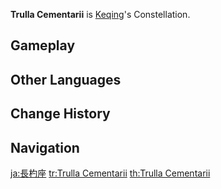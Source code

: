 {{Constellation Overview Infobox
|title     = Trulla Cementarii
|character = Keqing
|meaning   = Plumb Line
}}
'''Trulla Cementarii''' is [[Keqing]]'s Constellation.

==Gameplay==
{{Constellation Table|Keqing}}

==Other Languages==
{{Other Languages
|en      = Trulla Cementarii
|en_lang = la
|en_tl   = Plumb Line
|en_note = ''Trulla Cementarii'' literally means "mason's trowel." See [[Keqing/Lore#Etymology|here]] for more information.
|zhs     = 金紫定垂座
|zhs_rm  = Jīnzǐ Dìngchuí Zuò
|zht     = 金紫定垂座
|zht_rm  = Jīnzǐ Dìngchuí Zuò
|zh_tl   = Gold and Purple Plumb Constellation
|zh_note = "Gold and purple" refers to the {{Lang|mini=1|zh-Hans=金印紫绶}}/{{Lang|mini=1|zh-Hant=金印紫綬|zh-Hant_rm=jīnyìn-zǐshòu|zh-Hant_lit=gold seal with purple ribbon,}} referring to a seal only held by high-ranking officials in ancient China. In the Tang and Song dynasties, it referred to the gold pendants and purple attire worn by officials.
|ja      = 紫金錘重座
|ja_rm   = Shikin Suijuu Za{{Assumed}}
|ja_tl   = Purple and Gold Plumb Constellation
|ko      = {{tt|금자정수|金紫定垂}}자리
|ko_rm   = Geumjajeongsu-jari
|ko_tl   = High-Ranking Official Constellation
|ko_note = In East Asian cultures, purple official clothes which hanged with golden strings means high-ranking official.
|es      = Trulla Cementarii
|fr      = Trulla Cementarii
|ru      = Громовой Стилет
|ru_tl   = Thunder Stiletto
|th      = Trulla Cementarii
|vi      = {{tt|Kim Tử Định Thùy|金紫定垂}}
|vi_tl   = Gold and Purple Plumb{{Sino|vi|part=1}}
|de      = Trulla Cementarii
|id      = Trulla Cementarii
|pt      = Trulla Cementarii
|tr      = Çekül
|tr_tl   = 
|it      = Trulla Cementarii
}}

==Change History==
{{Change History|1.0}}

==Navigation==
{{Constellation Navbox}}

[[ja:長杓座]]
[[tr:Trulla Cementarii]]
[[th:Trulla Cementarii]]